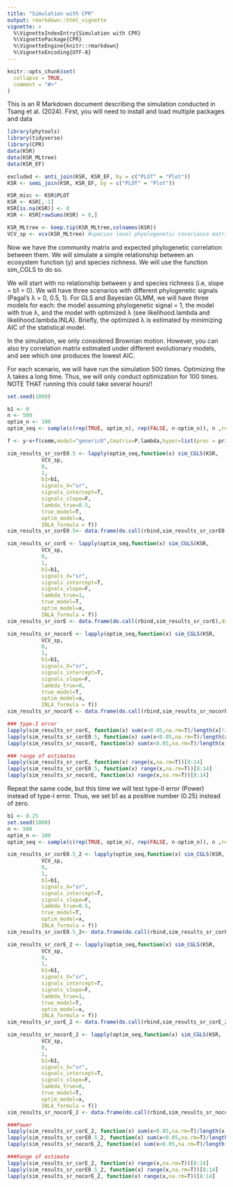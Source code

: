 ```yaml
---
title: "Simulation with CPR"
output: rmarkdown::html_vignette
vignette: >
  %\VignetteIndexEntry{Simulation with CPR}
  %\VignettePackage{CPR}
  %\VignetteEngine{knitr::rmarkdown}
  %\VignetteEncoding{UTF-8}
---
```


```r
knitr::opts_chunk$set(
  collapse = TRUE,
  comment = "#>"
)
```
This is an R Markdown document describing the simulation conducted in Tsang et al. (2024). 
First, you will need to install and load multiple packages and data

```r
library(phytools)
library(tidyverse)
library(CPR)
data(KSR)
data(KSR_MLtree)
data(KSR_EF)

excluded <- anti_join(KSR, KSR_EF, by = c("PLOT" = "Plot"))
KSR <- semi_join(KSR, KSR_EF, by = c("PLOT" = "Plot"))

KSR_misc <- KSR$PLOT
KSR <- KSR[,-1]
KSR[is.na(KSR)] <- 0
KSR <- KSR[rowSums(KSR) > 0,]

KSR_MLtree <- keep.tip(KSR_MLtree,colnames(KSR))
VCV_sp <- vcv(KSR_MLtree) #species level phyologenetic covariance matrix using default (Brownian) model
```

Now we have the community matrix and expected phylogenetic correlation between them. We will simulate a simple relationship between an ecosystem function (y) and species richness. We will use the function sim_CGLS to do so. 

We will start with no relationship between y and species richness (i.e, slope = b1 = 0). We will have three scenarios with different phylogenetic signals (Pagal's λ = 0, 0.5, 1). For GLS and Bayesian GLMM, we will have three models for each: the model assuming phylogenetic signal = 1, the model with true λ, and the model with optimized λ (see likelihood.lambda and likelihood.lambda.INLA). Briefly, the optimized λ is estimated by minimizing AIC of the statistical model.

In the simulation, we only considered Brownian motion. However, you can also try correlation matrix estimated under different evolutionary models, and see which one produces the lowest AIC.

For each scenario, we will have run the simulation 500 times. Optimizing the λ takes a long time. Thus, we will only conduct optimization for 100 times. NOTE THAT running this could take several hours!!

```r
set.seed(1000)

b1 <- 0
n <- 500
optim_n <- 100
optim_seq <- sample(c(rep(TRUE, optim_n), rep(FALSE, n-optim_n)), n ,replace = F)

f <- y~x+f(comm,model="generic0",Cmatrix=P.lambda,hyper=list(prec = prior1))

sim_results_sr_corE0.5 <- lapply(optim_seq,function(x) sim_CGLS(KSR,
           VCV_sp,
           0,
           1,
           b1=b1,
           signals_X="sr",
           signals_intercept=T,
           signals_slope=F,
           lambda_true=0.5,
           true_model=T,
           optim_model=x,
           INLA_formula = f))
sim_results_sr_corE0.5<- data.frame(do.call(rbind,sim_results_sr_corE0.5),data="sr_corE0.5")

sim_results_sr_corE <- lapply(optim_seq,function(x) sim_CGLS(KSR,
           VCV_sp,
           0,
           1,
           b1=b1,
           signals_X="sr",
           signals_intercept=T,
           signals_slope=F,
           lambda_true=1,
           true_model=T,
           optim_model=x,
           INLA_formula = f))
sim_results_sr_corE <- data.frame(do.call(rbind,sim_results_sr_corE),data="sr_corError")

sim_results_sr_nocorE <- lapply(optim_seq,function(x) sim_CGLS(KSR,
           VCV_sp,
           0,
           1,
           b1=b1,
           signals_X="sr",
           signals_intercept=T,
           signals_slope=F,
           lambda_true=0,
           true_model=T,
           optim_model=x,
           INLA_formula = f))
sim_results_sr_nocorE <- data.frame(do.call(rbind,sim_results_sr_nocorE),data="sr_nocorError")
```

```r
### type-I error
lapply(sim_results_sr_corE, function(x) sum(x<0.05,na.rm=T)/length(x[!is.na(x)]))[1:7]
lapply(sim_results_sr_corE0.5, function(x) sum(x<0.05,na.rm=T)/length(x[!is.na(x)]))[1:7]
lapply(sim_results_sr_nocorE, function(x) sum(x<0.05,na.rm=T)/length(x[!is.na(x)]))[1:7]

### range of estimates
lapply(sim_results_sr_corE, function(x) range(x,na.rm=T))[8:14]
lapply(sim_results_sr_corE0.5, function(x) range(x,na.rm=T))[8:14]
lapply(sim_results_sr_nocorE, function(x) range(x,na.rm=T))[8:14]
```

Repeat the same code, but this time we will test type-II error (Power) instead of type-I error. Thus, we set b1 as a positive number (0.25) instead of zero. 

```r
b1 <- 0.25
set.seed(1000)
n <- 500
optim_n <- 100
optim_seq <- sample(c(rep(TRUE, optim_n), rep(FALSE, n-optim_n)), n ,replace = F)

sim_results_sr_corE0.5_2 <- lapply(optim_seq,function(x) sim_CGLS(KSR,
           VCV_sp,
           0,
           1,
           b1=b1,
           signals_X="sr",
           signals_intercept=T,
           signals_slope=F,
           lambda_true=0.5,
           true_model=T,
           optim_model=x,
           INLA_formula = f))
sim_results_sr_corE0.5_2<- data.frame(do.call(rbind,sim_results_sr_corE0.5_2),data="sr_corE0.5")

sim_results_sr_corE_2 <- lapply(optim_seq,function(x) sim_CGLS(KSR,
           VCV_sp,
           0,
           1,
           b1=b1,
           signals_X="sr",
           signals_intercept=T,
           signals_slope=F,
           lambda_true=1,
           true_model=T,
           optim_model=x,
           INLA_formula = f))
sim_results_sr_corE_2 <- data.frame(do.call(rbind,sim_results_sr_corE_2),data="sr_corError")

sim_results_sr_nocorE_2 <- lapply(optim_seq,function(x) sim_CGLS(KSR,
           VCV_sp,
           0,
           1,
           b1=b1,
           signals_X="sr",
           signals_intercept=T,
           signals_slope=F,
           lambda_true=0,
           true_model=T,
           optim_model=x,
           INLA_formula = f))
sim_results_sr_nocorE_2 <- data.frame(do.call(rbind,sim_results_sr_nocorE_2),data="sr_nocorError")
```
```r
###Power
lapply(sim_results_sr_corE_2, function(x) sum(x<0.05,na.rm=T)/length(x[!is.na(x)]))[1:7]
lapply(sim_results_sr_corE0.5_2, function(x) sum(x<0.05,na.rm=T)/length(x[!is.na(x)]))[1:7]
lapply(sim_results_sr_nocorE_2, function(x) sum(x<0.05,na.rm=T)/length(x[!is.na(x)]))[1:7]

###Range of estimate
lapply(sim_results_sr_corE_2, function(x) range(x,na.rm=T))[8:14]
lapply(sim_results_sr_corE0.5_2, function(x) range(x,na.rm=T))[8:14]
lapply(sim_results_sr_nocorE_2, function(x) range(x,na.rm=T))[8:14]
```
